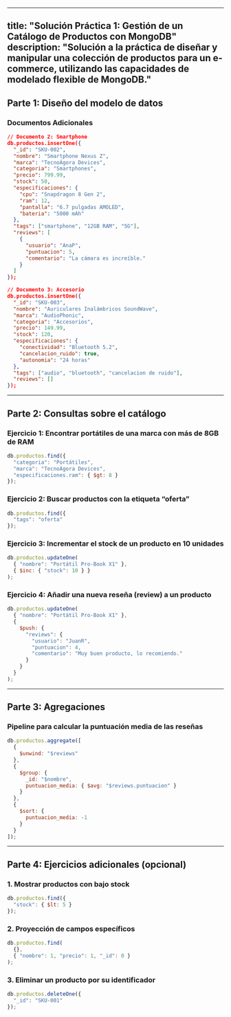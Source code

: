 
---
title: "Solución Práctica 1: Gestión de un Catálogo de Productos con MongoDB"
description: "Solución a la práctica de diseñar y manipular una colección de productos para un e-commerce, utilizando las capacidades de modelado flexible de MongoDB."
---

## Parte 1: Diseño del modelo de datos

### Documentos Adicionales

```json
// Documento 2: Smartphone
db.productos.insertOne({
  "_id": "SKU-002",
  "nombre": "Smartphone Nexus Z",
  "marca": "TecnoÁgora Devices",
  "categoria": "Smartphones",
  "precio": 799.99,
  "stock": 50,
  "especificaciones": {
    "cpu": "Snapdragon 8 Gen 2",
    "ram": 12,
    "pantalla": "6.7 pulgadas AMOLED",
    "bateria": "5000 mAh"
  },
  "tags": ["smartphone", "12GB RAM", "5G"],
  "reviews": [
    {
      "usuario": "AnaP",
      "puntuacion": 5,
      "comentario": "La cámara es increíble."
    }
  ]
});

// Documento 3: Accesorio
db.productos.insertOne({
  "_id": "SKU-003",
  "nombre": "Auriculares Inalámbricos SoundWave",
  "marca": "AudioPhonic",
  "categoria": "Accesorios",
  "precio": 149.99,
  "stock": 120,
  "especificaciones": {
    "conectividad": "Bluetooth 5.2",
    "cancelacion_ruido": true,
    "autonomia": "24 horas"
  },
  "tags": ["audio", "bluetooth", "cancelacion de ruido"],
  "reviews": []
});
```

---

## Parte 2: Consultas sobre el catálogo

### Ejercicio 1: Encontrar portátiles de una marca con más de 8GB de RAM

```javascript
db.productos.find({
  "categoria": "Portátiles",
  "marca": "TecnoÁgora Devices",
  "especificaciones.ram": { $gt: 8 }
});
```

### Ejercicio 2: Buscar productos con la etiqueta “oferta”

```javascript
db.productos.find({
  "tags": "oferta"
});
```

### Ejercicio 3: Incrementar el stock de un producto en 10 unidades

```javascript
db.productos.updateOne(
  { "nombre": "Portátil Pro-Book X1" },
  { $inc: { "stock": 10 } }
);
```

### Ejercicio 4: Añadir una nueva reseña (review) a un producto

```javascript
db.productos.updateOne(
  { "nombre": "Portátil Pro-Book X1" },
  {
    $push: {
      "reviews": {
        "usuario": "JuanR",
        "puntuacion": 4,
        "comentario": "Muy buen producto, lo recomiendo."
      }
    }
  }
);
```

---

## Parte 3: Agregaciones

### Pipeline para calcular la puntuación media de las reseñas

```javascript
db.productos.aggregate([
  {
    $unwind: "$reviews"
  },
  {
    $group: {
      _id: "$nombre",
      puntuacion_media: { $avg: "$reviews.puntuacion" }
    }
  },
  {
    $sort: {
      puntuacion_media: -1
    }
  }
]);
```

---

## Parte 4: Ejercicios adicionales (opcional)

### 1. Mostrar productos con bajo stock

```javascript
db.productos.find({
  "stock": { $lt: 5 }
});
```

### 2. Proyección de campos específicos

```javascript
db.productos.find(
  {},
  { "nombre": 1, "precio": 1, "_id": 0 }
);
```

### 3. Eliminar un producto por su identificador

```javascript
db.productos.deleteOne({
  "_id": "SKU-001"
});
```
